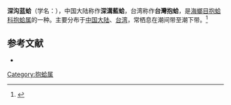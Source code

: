 {{noteTA
|T=zh-cn:深沟蓝蛤; zh-tw:台灣抱蛤;
|1=zh-cn:深沟蓝蛤; zh-tw:台灣抱蛤;
}}
{{Speciesbox
| name = 深沟蓝蛤
| image = 
| image_width = 
| genus = Corbula
| species = fortisulcata
| authority = Smith, 1819
}}
'''深沟蓝蛤'''（学名：''{{lang|la|Corbula fortisulcata}}''），中国大陆称作'''深溝藍蛤'''，台湾称作'''台灣抱蛤'''，是[[海螂目|海螂目]][[抱蛤科|抱蛤科]][[抱蛤属|抱蛤属]]的一种。主要分布于[[中国大陆|中国大陆]]、[[台湾|台湾]]，常栖息在潮间带至潮下带。<ref>{{cite web|url=http://shell.sinica.edu.tw/chinese/shellbase_detail.php?science_no=2784|title=国际贝库：深沟蓝蛤|publisher=台湾贝类资料库|accessdate=2009-08-11|archive-date=2016-12-24|archive-url=https://web.archive.org/web/20161224094349/http://shell.sinica.edu.tw/chinese/shellbase_detail.php?science_no=2784|dead-url=no}}</ref>

== 参考文献 ==
{{reflist|2}}
* {{TaiBNET| zh=臺灣抱蛤 | id=313953 | binomial=Corbula fortisulcata | authority=Smith, 1819 | var= | accessdate=2013-01-24}}
{{Taxonbar|from=Q13497274}}

[[Category:抱蛤属|Category:抱蛤属]]